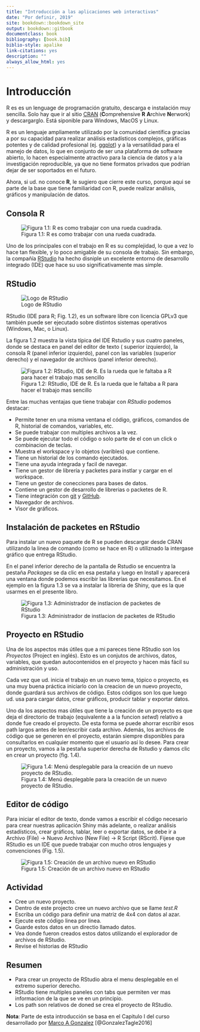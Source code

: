 ```yaml
--- 
title: "Introducción a las aplicaciones web interactivas"
date: "Por definir, 2019"
site: bookdown::bookdown_site
output: bookdown::gitbook
documentclass: book
bibliography: [book.bib]
biblio-style: apalike
link-citations: yes
description: ""
always_allow_html: yes
---
```



# Introducción

R es es un lenguage de programación gratuito, descarga e instalación muy sencilla. Solo hay que ir al sitio [CRAN](ttp://cran.r-project.org){taget=_new} (**C**omprehensive **R** **A**rchive **N**erwork) y descargarglo. Está siponible para Windows, MacOS y Linux. 

R es un lenguaje ampliamente utilizado por la comunidad científica gracias a por su capacidad para realizar análisis estadísticos
complejos, gráficas potentes y de calidad profesional (ej. [ggplot](https://ggplot2.tidyverse.org/){target=_new}) y a la 
versatilidad para el manejo de datos, lo que en conjunto de ser una plataforma de software abierto, lo hacen especialmente 
atractivo para la ciencia de datos y a la investigación reproducible, ya que no tiene formatos privados que podrian dejar de 
ser soportados en el futuro. 

Ahora, si ud. no conoce **R**, le sugiero que cierre este curso, porque aqui se parte de la base que tiene familiaridad con R, 
puede realizar análisis, gráficos y manipulación de datos. 


## Consola R

![Figura 1.1: R es como trabajar con una rueda cuadrada.](imagenes/1.1_rueda.jpg)

Uno de los principales con el trabajo en R es su complejidad, lo que a vez lo hace tan flexible, y lo poco amigable de su consola de trabajo. Sin embargo, la compañía [RStudio](http://www.rstudio.com){target=_new} ha hecho disniple un excelente entorno de desarrollo integrado (IDE) que hace su uso significativamente mas simple.

## RStudio

![Logo de RStudio](https://www.rstudio.com/wp-content/uploads/2019/03/RStudio-Logo-Blue-Gray-125.png) 

RStudio (IDE para R; Fig. 1.2), es un software libre con licencia GPLv3 que también puede ser ejecutado sobre distintos sistemas operativos (Windows, Mac, o Linux). 

La figura 1.2 muestra la vista típica del IDE Rstudio y sus cuatro paneles, donde se destaca en panel del editor de texto ( superior izquierdo), la consola R (panel inferior izquierdo), panel con las variables (superior derecho) y el navegador de archivos (panel inferior derecho).

![Figura 1.2: RStudio, IDE de R. Es la rueda que le faltaba a R para hacer el trabajo mas sencillo](imagenes/1.2_RStudio.png)

Entre las muchas ventajas que tiene trabajar con _RStudio_ podemos destacar:

- Permite tener en una misma ventana el código, gráficos, comandos de R, historial de comandos, variables, etc.
- Se puede trabajar con multiples archivos a la vez.
- Se puede ejecutar todo el código o solo parte de el con un click o combinacion de teclas. 
- Muestra el workspace y lo objetos (varibles) que contiene.
- Tiene un historial de los comando ejecutados. 
- Tiene una ayuda integrada y facil de navegar.
- Tiene un gestor de librería y packetes para instlar y cargar en el workspace.
- Tiene un gestor de conecciones para bases de datos.
- Contiene un gestor de desarrollo de librerias o packetes de R.
- Tiene integración con [git](https://git-scm.com/){target=_new} y [GitHub](https://github.com/){target=_new}.
- Navegador de archivos.
- Visor de gráficos.


## Instalación de packetes en RStudio

Para instalar un nuevo paquete de R se pueden descargar desde CRAN utilizando la linea de comando (como se hace en R) o utiliznado la intergase gráfico que entrega RStudio.

En el panel inferior derecho de la pantalla de Rstudio se encuentra la pestaña _Packages_ se da clic en esa pestaña y luego en Install y aparecerá una ventana donde podemos escribir las librerías que necesitamos. En el ejemplo en la figura 1.3 se va a instalar la libreria de Shiny, que es la que usarmes en el presente libro.

![Figura 1.3: Administrador de instlacion de packetes de RStudio](imagenes/1.3_InstallPackages.png)

## Proyecto en RStudio

Una de los aspectos más útiles que a mi pareces tiene RStudio son los _Proyectos_ (Project en inglés). Esto es un conjutos de
archivos, datos, variables, que quedan autocontenidos en el proyecto y hacen más fácil su administración y uso. 

Cada vez que ud. inicia el trabajo en un nuevo tema, tópico o proyecto, es una muy buena práctica iniciarlo con la creacion de un nuevo proyecto, donde guardará sus archivos de código. Estos códigos son los que luego ud. usa para cargar datos, crear gráficos, producir tablar y exportar datos.

Uno da los aspectos mas útiles que tiene la creación de un proyecto es que deja el directorio de trabajo (equivalente a
a la funcion _setwd_) relativo a donde fue creado el proyecto. De esta forma se puede ahorrar escribir esos path largos antes
de leer/escribir cada archivo. Además, los archivos de código que se generen en el proyecto, estarán siempre disponibles para consultarlos en cualquier momento que el usuario así lo desee. Para crear un proyecto, vamos a la pestaña superior derecha de Rstudio y damos clic en crear un proyecto (fig. 1.4).

![Figura 1.4: Menú desplegable para la creación de un nuevo proyecto de RStudio.](imagenes/1.4_NewProject.png)

## Editor de código

Para iniciar el editor de texto, donde vamos a escribir el código necesario para crear nuestras aplicación Shiny más adelante, o
realizar análisis estadísticos, crear gráficos, tablar, leer o exportar datos, se debe ir a Archivo (File) -> Nuevo Archivo (New File) -> R Script (RScrit). Fijese que RStudio es un IDE que puede trabajar con mucho otros lenguajes y convenciones (Fig. 1.5).

![Figura 1.5: Creación de un archivo nuevo en RStudio](imagenes/1.5_NewFile.png)


## Actividad

- Cree un nuevo proyecto.
- Dentro de este projecto cree un nuevo archivo que se llame _test.R_ 
- Escriba un código para definir una matriz de 4x4 con datos al azar.
- Ejecute este código linea por linea.
- Guarde estos datos en un directio llamado datos.
- Vea donde fueron creados estos datos utilizando el explorador de archivos de RStudio.
- Revise el historias de RStudio


## Resumen

- Para crear un proyecto de RStudio abra el menu desplegable en el extremo superior derecho.
- RStudio tiene multiples paneles con tabs que permiten ver mas informacion de la que se ve en un principio.
- Los path son relativos de doned se crea el proyecto de RStudio.


**Nota**: Parte de esta introducción se basa en el Capitulo I del curso desarrollado por [Marco A Gonzalez](https://rstudio-pubs-static.s3.amazonaws.com/195980_3f4cd84bc3ca434daeec55c6c211d13e.html){target=_new} [@GonzalezTagle2016]
